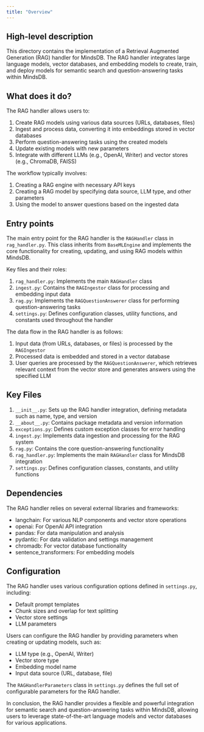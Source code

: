 ```yaml
---
title: "Overview"
---
```


## High-level description
This directory contains the implementation of a Retrieval Augmented Generation (RAG) handler for MindsDB. The RAG handler integrates large language models, vector databases, and embedding models to create, train, and deploy models for semantic search and question-answering tasks within MindsDB.

## What does it do?
The RAG handler allows users to:
1. Create RAG models using various data sources (URLs, databases, files)
2. Ingest and process data, converting it into embeddings stored in vector databases
3. Perform question-answering tasks using the created models
4. Update existing models with new parameters
5. Integrate with different LLMs (e.g., OpenAI, Writer) and vector stores (e.g., ChromaDB, FAISS)

The workflow typically involves:
1. Creating a RAG engine with necessary API keys
2. Creating a RAG model by specifying data source, LLM type, and other parameters
3. Using the model to answer questions based on the ingested data

## Entry points
The main entry point for the RAG handler is the `RAGHandler` class in `rag_handler.py`. This class inherits from `BaseMLEngine` and implements the core functionality for creating, updating, and using RAG models within MindsDB.

Key files and their roles:
1. `rag_handler.py`: Implements the main `RAGHandler` class
2. `ingest.py`: Contains the `RAGIngestor` class for processing and embedding input data
3. `rag.py`: Implements the `RAGQuestionAnswerer` class for performing question-answering tasks
4. `settings.py`: Defines configuration classes, utility functions, and constants used throughout the handler

The data flow in the RAG handler is as follows:
1. Input data (from URLs, databases, or files) is processed by the `RAGIngestor`
2. Processed data is embedded and stored in a vector database
3. User queries are processed by the `RAGQuestionAnswerer`, which retrieves relevant context from the vector store and generates answers using the specified LLM

## Key Files
1. `__init__.py`: Sets up the RAG handler integration, defining metadata such as name, type, and version
2. `__about__.py`: Contains package metadata and version information
3. `exceptions.py`: Defines custom exception classes for error handling
4. `ingest.py`: Implements data ingestion and processing for the RAG system
5. `rag.py`: Contains the core question-answering functionality
6. `rag_handler.py`: Implements the main `RAGHandler` class for MindsDB integration
7. `settings.py`: Defines configuration classes, constants, and utility functions

## Dependencies
The RAG handler relies on several external libraries and frameworks:
- langchain: For various NLP components and vector store operations
- openai: For OpenAI API integration
- pandas: For data manipulation and analysis
- pydantic: For data validation and settings management
- chromadb: For vector database functionality
- sentence_transformers: For embedding models

## Configuration
The RAG handler uses various configuration options defined in `settings.py`, including:
- Default prompt templates
- Chunk sizes and overlap for text splitting
- Vector store settings
- LLM parameters

Users can configure the RAG handler by providing parameters when creating or updating models, such as:
- LLM type (e.g., OpenAI, Writer)
- Vector store type
- Embedding model name
- Input data source (URL, database, file)

The `RAGHandlerParameters` class in `settings.py` defines the full set of configurable parameters for the RAG handler.

In conclusion, the RAG handler provides a flexible and powerful integration for semantic search and question-answering tasks within MindsDB, allowing users to leverage state-of-the-art language models and vector databases for various applications.